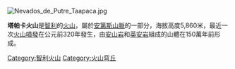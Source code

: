 [[Image:Nevados_de_Putre_Taapaca.jpg|right]]
{{coord|18|06|S|69|30|W|type:mountain|display=title}}

'''塔帕卡火山'''是[[智利|智利]]的[[火山|火山]]，屬於[[安第斯山脈|安第斯山脈]]的一部分，海拔高度5,860米，最近一次[[火山噴發|火山噴發]]在公元前320年發生，由[[安山岩|安山岩]]和[[英安岩|英安岩]]組成的山體在150萬年前形成。

{{Chile-geo-stub}}
[[Category:智利火山|Category:智利火山]]
[[Category:火山穹丘|Category:火山穹丘]]